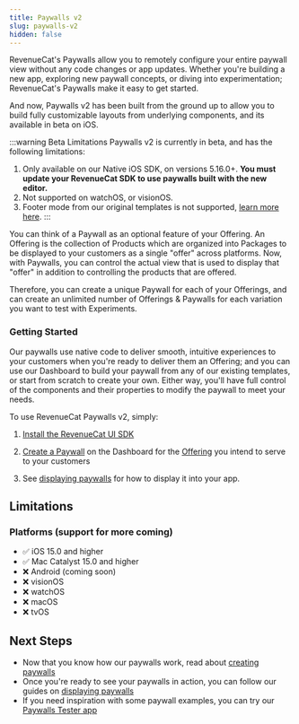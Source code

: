 ```yaml
---
title: Paywalls v2
slug: paywalls-v2
hidden: false
---
```


RevenueCat's Paywalls allow you to remotely configure your entire paywall view without any code changes or app updates. Whether you're building a new app, exploring new paywall concepts, or diving into experimentation; RevenueCat's Paywalls make it easy to get started.

And now, Paywalls v2 has been built from the ground up to allow you to build fully customizable layouts from underlying components, and its available in beta on iOS.


<YouTubeEmbed videoId="Mp9EymiJ0F0" title="RevenueCat Paywalls v2 Beta" />

:::warning Beta Limitations
Paywalls v2 is currently in beta, and has the following limitations:

1. Only available on our Native iOS SDK, on versions 5.16.0+. **You must update your RevenueCat SDK to use paywalls built with the new editor.**
2. Not supported on watchOS, or visionOS.
3. Footer mode from our original templates is not supported, [learn more here](/tools/paywalls-v2/displaying-paywalls).
   :::

You can think of a Paywall as an optional feature of your Offering. An Offering is the collection of Products which are organized into Packages to be displayed to your customers as a single "offer" across platforms. Now, with Paywalls, you can control the actual view that is used to display that "offer" in addition to controlling the products that are offered.

Therefore, you can create a unique Paywall for each of your Offerings, and can create an unlimited number of Offerings & Paywalls for each variation you want to test with Experiments.

### Getting Started

Our paywalls use native code to deliver smooth, intuitive experiences to your customers when you're ready to deliver them an Offering; and you can use our Dashboard to build your paywall from any of our existing templates, or start from scratch to create your own. Either way, you'll have full control of the components and their properties to modify the paywall to meet your needs.

To use RevenueCat Paywalls v2, simply:

1. [Install the RevenueCat UI SDK](/tools/paywalls-v2/installation)

2. [Create a Paywall](/tools/paywalls-v2/creating-paywalls) on the Dashboard for the [Offering](/getting-started/entitlements) you intend to serve to your customers

3. See [displaying paywalls](/tools/paywalls-v2/displaying-paywalls) for how to display it into your app.

## Limitations

### Platforms (support for more coming)

- ✅ iOS 15.0 and higher
- ✅ Mac Catalyst 15.0 and higher
- ❌ Android (coming soon)
- ❌ visionOS
- ❌ watchOS
- ❌ macOS
- ❌ tvOS

## Next Steps

- Now that you know how our paywalls work, read about [creating paywalls](/tools/paywalls-v2/creating-paywalls)
- Once you're ready to see your paywalls in action, you can follow our guides on [displaying paywalls](/tools/paywalls-v2/displaying-paywalls)
- If you need inspiration with some paywall examples, you can try our [Paywalls Tester app](https://github.com/RevenueCat/purchases-ios/tree/main/Tests/TestingApps/PaywallsTester)

